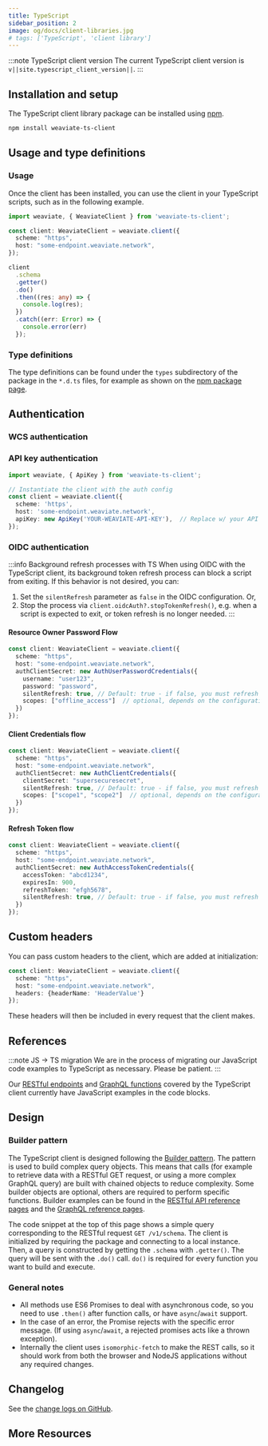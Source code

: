 ```yaml
---
title: TypeScript
sidebar_position: 2
image: og/docs/client-libraries.jpg
# tags: ['TypeScript', 'client library']
---
```


<Badges/>

:::note TypeScript client version
The current TypeScript client version is `v||site.typescript_client_version||`.
:::

## Installation and setup

The TypeScript client library package can be installed using [npm](https://www.npmjs.com/).

<!-- Replace $ .. examples to remove the prompt ($) as it gets copied too along with the actual command -->
```bash
npm install weaviate-ts-client
```

## Usage and type definitions

### Usage

Once the client has been installed, you can use the client in your TypeScript scripts, such as in the following example.

```ts
import weaviate, { WeaviateClient } from 'weaviate-ts-client';

const client: WeaviateClient = weaviate.client({
  scheme: "https",
  host: "some-endpoint.weaviate.network",
});

client
  .schema
  .getter()
  .do()
  .then((res: any) => {
    console.log(res);
  })
  .catch((err: Error) => {
    console.error(err)
  });
```

### Type definitions

The type definitions can be found under the `types` subdirectory of the package in the `*.d.ts` files, for example as shown on the [npm package page](https://www.npmjs.com/package/weaviate-ts-client?activeTab=code).

## Authentication


<ClientAuthIntro clientName="TypeScript"/>

### WCS authentication


<ClientAuthWCS />

### API key authentication


<ClientAuthApiKey />

```ts
import weaviate, { ApiKey } from 'weaviate-ts-client';

// Instantiate the client with the auth config
const client = weaviate.client({
  scheme: 'https',
  host: 'some-endpoint.weaviate.network',
  apiKey: new ApiKey('YOUR-WEAVIATE-API-KEY'),  // Replace w/ your API Key for the Weaviate instance
});
```

### OIDC authentication


<ClientAuthOIDCIntro />

:::info Background refresh processes with TS
When using OIDC with the TypeScript client, its background token refresh process can block a script from exiting. If this behavior is not desired, you can:
1. Set the `silentRefresh` parameter as `false` in the OIDC configuration. Or,
1. Stop the process via `client.oidcAuth?.stopTokenRefresh()`, e.g. when a script is expected to exit, or token refresh is no longer needed.
:::

#### <i class="fa-solid fa-key"></i> Resource Owner Password Flow


<ClientAuthFlowResourceOwnerPassword />

```ts
const client: WeaviateClient = weaviate.client({
  scheme: "https",
  host: "some-endpoint.weaviate.network",
  authClientSecret: new AuthUserPasswordCredentials({
    username: "user123",
    password: "password",
    silentRefresh: true, // Default: true - if false, you must refresh the token manually; if true, this background process will prevent a script from exiting.
    scopes: ["offline_access"]  // optional, depends on the configuration of your identity provider (not required with WCS)
  })
});
```

#### <i class="fa-solid fa-key"></i> Client Credentials flow


<ClientAuthFlowClientCredentials />

```ts
const client: WeaviateClient = weaviate.client({
  scheme: "https",
  host: "some-endpoint.weaviate.network",
  authClientSecret: new AuthClientCredentials({
    clientSecret: "supersecuresecret",
    silentRefresh: true, // Default: true - if false, you must refresh the token manually; if true, this background process will prevent a script from exiting.
    scopes: ["scope1", "scope2"]  // optional, depends on the configuration of your identity provider
  })
});
```

#### <i class="fa-solid fa-key"></i> Refresh Token flow


<ClientAuthBearerToken />

```ts
const client: WeaviateClient = weaviate.client({
  scheme: "https",
  host: "some-endpoint.weaviate.network",
  authClientSecret: new AuthAccessTokenCredentials({
    accessToken: "abcd1234",
    expiresIn: 900,
    refreshToken: "efgh5678",
    silentRefresh: true, // Default: true - if false, you must refresh the token manually; if true, this background process will prevent a script from exiting.
  })
});
```

## Custom headers

You can pass custom headers to the client, which are added at initialization:

```ts
const client: WeaviateClient = weaviate.client({
  scheme: "https",
  host: "some-endpoint.weaviate.network",
  headers: {headerName: 'HeaderValue'}
});
```

These headers will then be included in every request that the client makes.

## References

:::note JS → TS migration
We are in the process of migrating our JavaScript code examples to TypeScript as necessary. Please be patient.
:::

Our [RESTful endpoints](../api/rest/index.md) and [GraphQL functions](../api/graphql/index.md) covered by the TypeScript client currently have JavaScript examples in the code blocks.

## Design

### Builder pattern

The TypeScript client is designed following the [Builder pattern](https://en.wikipedia.org/wiki/Builder_pattern). The pattern is used to build complex query objects. This means that calls (for example to retrieve data with a RESTful GET request, or using a more complex GraphQL query) are built with chained objects to reduce complexity. Some builder objects are optional, others are required to perform specific functions. Builder examples can be found in the [RESTful API reference pages](../api/rest/index.md) and the [GraphQL reference pages](../api/graphql/index.md).

The code snippet at the top of this page shows a simple query corresponding to the RESTful request `GET /v1/schema`. The client is initialized by requiring the package and connecting to a local instance. Then, a query is constructed by getting the `.schema` with `.getter()`. The query will be sent with the `.do()` call. `do()` is required for every function you want to build and execute.

### General notes
- All methods use ES6 Promises to deal with asynchronous code, so you need to use `.then()` after function calls, or have `async`/`await` support.
- In the case of an error, the Promise rejects with the specific error message. (If using `async`/`await`, a rejected promises acts like a thrown exception).
- Internally the client uses `isomorphic-fetch` to make the REST calls, so it should work from both the browser and NodeJS applications without any required changes.

## Changelog

See the [change logs on GitHub](https://github.com/weaviate/typescript-client/releases).

## More Resources


<DocsMoreResources />
